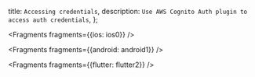   title: `Accessing credentials`,
  description: `Use AWS Cognito Auth plugin to access auth credentials`,
};


<Fragments fragments={{ios: ios0}} />


<Fragments fragments={{android: android1}} />


<Fragments fragments={{flutter: flutter2}} />